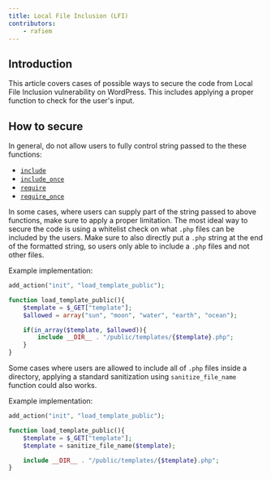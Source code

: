 ```yaml
---
title: Local File Inclusion (LFI)
contributors:
    - rafiem
---
```




## Introduction

This article covers cases of possible ways to secure the code from Local File Inclusion vulnerability on WordPress. This includes applying a proper function to check for the user's input.


<LinkCard
  title="Learn more about Local File Inclusion"
  href="/wordpress/vulnerabilities/local-file-inclusion/"
/>

## How to secure

In general, do not allow users to fully control string passed to the these functions:

- [`include`](https://www.php.net/manual/en/function.include.php)
- [`include_once`](https://www.php.net/manual/en/function.include-once.php)
- [`require`](https://www.php.net/manual/en/function.require.php)
- [`require_once`](https://www.php.net/manual/en/function.require-once.php)

In some cases, where users can supply part of the string passed to above functions, make sure to apply a proper limitation. The most ideal way to secure the code is using a whitelist check on what `.php` files can be included by the users. Make sure to also directly put a `.php` string at the end of the formatted string, so users only able to include a `.php` files and not other files.

Example implementation:

```php
add_action("init", "load_template_public");

function load_template_public(){
    $template = $_GET["template"];
    $allowed = array("sun", "moon", "water", "earth", "ocean");

    if(in_array($template, $allowed)){
        include __DIR__ . "/public/templates/{$template}.php";
    }
}
```

Some cases where users are allowed to include all of `.php` files inside a directory, applying a standard sanitization using `sanitize_file_name` function could also works.

Example implementation:

```php
add_action("init", "load_template_public");

function load_template_public(){
    $template = $_GET["template"];
    $template = sanitize_file_name($template);

    include __DIR__ . "/public/templates/{$template}.php";
}
```